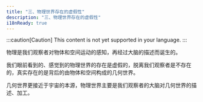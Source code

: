 ```yaml
---
title: "三、物理世界存在的虚假性"
description: "三、物理世界存在的虚假性"
i18nReady: true
---
```


:::caution[Caution]
This content is not yet supported in your language.
:::



物理是我们观察者对物体和空间运动的感知，再经过大脑的描述而诞生的。

我们眼前看到的、感觉到的物理世界的存在是虚假的，脱离我们观察者是不存在的，真实存在的是背后的由物体和空间构成的几何世界。

几何世界更接近于宇宙的本源，物理世界主要是我们观察者的大脑对几何世界的描述、加工。

<br />
<LinkCard
  title="前往本章节讨论区"
  href="https://forum.unifiedfieldtheory.cn/questions/10010000000000131"
  description="看看大家阅读完本章之后都在讨论什么，并发表你自己的看法~"
  target="_blank"
/>
